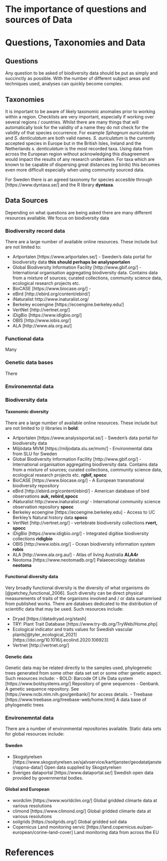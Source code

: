 # The importance of questions and sources of Data

# Questions, Taxonomies and Data

## Questions
Any question to be asked of biodiversity data should be put as simply and succinctly as possible. With the number of different subject areas and techniques used, analyses can quickly become complex.

## Taxonomies
It is important to be aware of likely taxonomic anomalies prior to working within a region. Checklists are very important, especially if working over several regions / countries. Whilst there are many things that will automatically look for the validity of a name they do not check for the validity of that species occurrence. For example *Sphagnum auriculatum* and *S. denticulatum* are both valid names. *S. auriculatum* is the currently accepted species in Europe but in the British Isles, Ireland and the Netherlands *s. denticulatum* is the most recorded taxa. Using data from across the European region without acknowledging this disagreement would impact the results of any research undertaken. For taxa which are known to be capable of dispersing great distances (eg birds) this becomes even more difficult especially when using community sourced data.

For Sweden there is an agreed taxonomy for species accesible through [https://www.dyntaxa.se/] and the R library **dyntaxa**.


## Data Sources
Depending on what questions are being asked there are many different resources available. We focus on biodiversity data 

### Biodiversity record data
There are a large number of available online resources. These include but are not limited to:

- Artportalen [https://www.artportalen.se/] - Sweden's data portal for biodiversity data **this should perhaps be analysportalen**
- Global Biodiversity Information Facility	[http://www.gbif.org/] - International organisation aggregating biodiversity data. Contains data from a mixture of sources; curated collections, community science data, ecological research projects etc. 
- BioCASE	[https://www.biocase.org/] - 
- eBird	[http://ebird.org/content/ebird/]
- iNaturalist	http://www.inaturalist.org/
- Berkeley ecoengine	[https://ecoengine.berkeley.edu/]
- VertNet	[http://vertnet.org/]
- iDigBio	[https://www.idigbio.org/]
- OBIS	[http://www.iobis.org/]
- ALA	[http://www.ala.org.au/]

### Functional data
Many 

### Genetic data bases
There 

### Environemntal data


### Biodiversity data


#### Taxonomic diversity

There are a large number of available online resources. These include but are not limited to (r libraries in **bold**:

- Artportalen [https://www.analysisportal.se/] - Sweden's data portal for biodiversity data 
- Miljödata MVM [https://miljodata.slu.se/mvm/] - Environmental data from SLU for Sweden
- Global Biodiversity Information Facility	[http://www.gbif.org/] - International organisation aggregating biodiversity data.  Contains data from a mixture of sources; curated collections, community science data, ecological research projects etc. **rgbif, spocc**
- BioCASE	[https://www.biocase.org/] - A European transnational biodiversity repository
- eBird	[http://ebird.org/content/ebird/] - American database of bird observations **auk, rebird,spocc**
- iNaturalist	http://www.inaturalist.org/ - International community science observation repository **spocc**
- Berkeley ecoengine	[https://ecoengine.berkeley.edu] - Access to UC Berkley's Natural history data **spocc**
- VertNet	[http://vertnet.org/] - vertebrate biodiversity collections **rvert, spocc**
- iDigBio	[https://www.idigbio.org/] - Integrated digitise biodiversity collections **ridigbio**
- OBIS	[http://www.iobis.org/] - Ocean biodiversity information system **robis**
- ALA	[http://www.ala.org.au/] - Atlas of living Australia **ALA4r**
- Neotoma [https://www.neotomadb.org/] Palaeoecology databas **neotoma**

#### Functional diversity data

Very broadly functional diversity is the diversity of what organisms do [@petchey_functional_2006]. Such diversity can be direct physical measurements of traits of the organisms involved and / or data sumamrised from published works. There are databses dedicated to the distribution of scientific data that may be used. Such resources include:

- Dryad [https://datadryad.org/stash]
- TRY: Plant Trait Database [https://www.try-db.org/TryWeb/Home.php]
- Ecological indicator and traits values for Swedish vascular plants[@tyler_ecological_2021] [https://doi.org/10.1016/j.ecolind.2020.106923]
- Vertnet [http://vertnet.org/] 

#### Genetic data

Genetic data may be related directly to the samples used, phylogenetic trees generated from some other data set set or some other genetic aspect. Such resources include:
- BOLD: Barcode Of Life Data system [https://www.boldsystems.org/] Repository of gene sequences
- Genbank. A genetic sequence repository. See [https://www.ncbi.nlm.nih.gov/genbank/] for access details.
- Treebase [https://www.treebase.org/treebase-web/home.html] A data base of phylogenetic trees

### Environemntal data

There are a number of environmental repositories available. Static data sets for global resources include:

#### Sweden

- Skogstyrelsen [https://www.skogsstyrelsen.se/sjalvservice/karttjanster/geodatatjanster/oppna-data/] Open data supplied by Skogstyrelsen
- Sveriges dataportal [https://www.dataportal.se/] Swedish open data provided by governmental bodies.

#### Global and European 
- wordclim [https://www.worldclim.org/] Global gridded climarte data at various resolutions
- climond [https://www.climond.org/] Global gridded climarte data at various resolutions
- soilgrids [https://soilgrids.org/] Global gridded soil data
- Copernicus Land monitoring servic [https://land.copernicus.eu/pan-european/corine-land-cover] Land monitoring data from across the EU

# References

